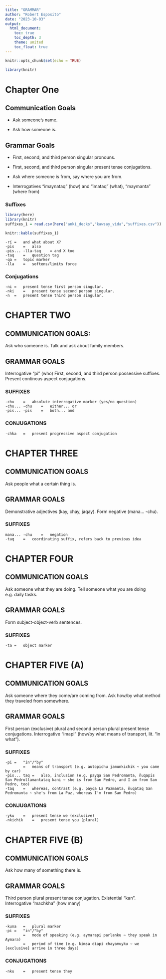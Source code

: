 ```yaml
---
title: "GRAMMAR"
author: "Robert Esposito"
date: "2023-10-03"
output: 
  html_document:
    toc: true
    toc_depth: 3
    theme: united
    toc_float: true
---
```


```r
knitr::opts_chunk$set(echo = TRUE)
```

```r
library(knitr)

```


# Chapter One 

## Communication Goals
  * Ask someone's name.

  * Ask how someone is.

## Grammar Goals
  * First, second, and third person singular pronouns.

  * First, second, and third person singular present tense conjugations.

  * Ask where someone is from, say where you are from.

  * Interrogatives "imaynataq" (how) and "imataq" (what), "maymanta" (where from)

### Suffixes

```r
library(here)
library(knitr)
suffixes_1 = read.csv(here("anki_decks","kawsay_vida","suffixes.csv"))
```

```r
knitr::kable(suffixes_1)
```

	-rí	=	and what about X?
	-pis	=	also
	-pis... -lla-taq	= and X too
	-taq	=	question tag
	-qa	=	topic marker
	-lla	=	softens/limits force

### Conjugations
	-ni	=	present tense first person singular.
	-nki	=	present tense second person singular.
	-n	=	present tense third person singular.

# CHAPTER TWO

## COMMUNICATION GOALS:
Ask who someone is.
Talk and ask about family members.

## GRAMMAR GOALS
Interrogative "pi" (who)
First, second, and third person possessive suffixes.
Present continous aspect conjugations.

### SUFFIXES
	-chu	=	absolute interrogative marker (yes/no question)
	-chu... -chu	=	either... or
	-pis... -pis	=	both... and

### CONJUGATIONS
	-chka	=	present progressive aspect conjugation

# CHAPTER THREE

## COMMUNICATION GOALS
Ask people what a certain thing is.

## GRAMMAR GOALS
Demonstrative adjectives (kay, chay, jaqay).
Form negative (mana... -chu).

### SUFFIXES
	mana... -chu	=	negation
	-taq	=	coordinating suffix, refers back to previous idea

# CHAPTER FOUR

## COMMUNICATION GOALS
Ask someone what they are doing.
Tell someone what you are doing e.g. daily tasks.

## GRAMMAR GOALS
Form subject-object-verb sentences.

### SUFFIXES
	-ta	=	object marker

# CHAPTER FIVE (A)

## COMMUNICATION GOALS
Ask someone where they come/are coming from.
Ask how/by what method they traveled from somewhere.

## GRAMMAR GOALS
First person (exclusive) plural and second person plural present tense conjugations.
Interrogative "imapi" (how/by what means of transport, lit. "in what").

### SUFFIXES
	-pi	=	"in"/"by"
			=	means of transport (e.g. autopichu jamunkichik ~ you came by car)
	-pis... taq	=	also, inclusion (e.g. payqa San Pedromanta, ñuqapis San Pedrollamantataq kani ~ she is from San Pedro, and I am from San Pedro, too)
	-taq	=	whereas, contrast (e.g. payqa La Pazmanta, ñuqataq San Pedromanta ~ she's from La Paz, whereas I'm from San Pedro)

### CONJUGATIONS
	-yku	=	present tense we (exclusive)
	-nkichik	=	present tense you (plural)


# CHAPTER FIVE (B)

## COMMUNICATION GOALS
Ask how many of something there is.

## GRAMMAR GOALS
Third person plural present tense conjugation.
Existential "kan".
Interrogative "machkha" (how many)

### SUFFIXES
	-kuna	=	plural marker
	-pi	=	"in"/"by"
			=	mode of speaking (e.g. aymarapi parlanku ~ they speak in Aymara)
			=	period of time (e.g. kimsa díapi chayamuyku ~ we [exclusive] arrive in three days)
### CONJUGATIONS
	-nku	=	present tense they
